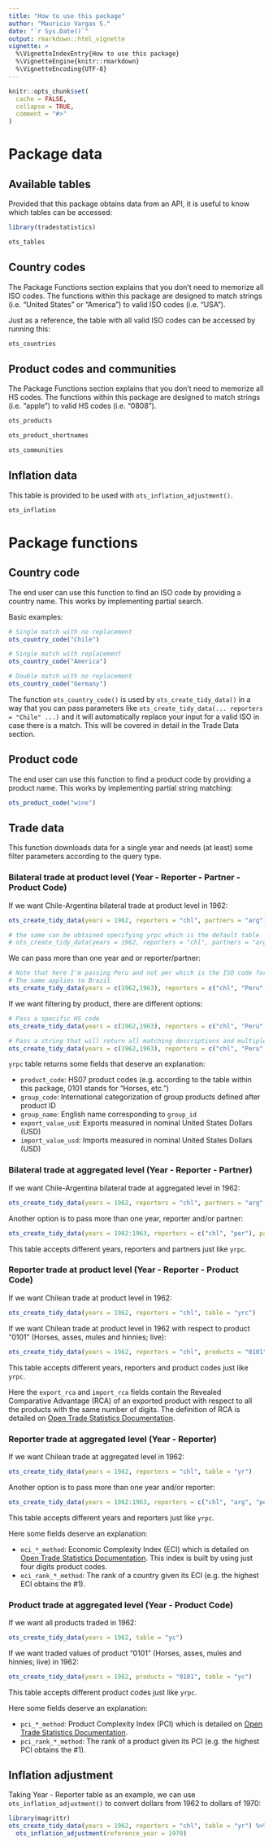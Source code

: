 ---
title: "How to use this package"
author: "Mauricio Vargas S."
date: "`r Sys.Date()`"
output: rmarkdown::html_vignette
vignette: >
  %\VignetteIndexEntry{How to use this package}
  %\VignetteEngine{knitr::rmarkdown}
  %\VignetteEncoding{UTF-8}
---

```{r setup, include = FALSE}
knitr::opts_chunk$set(
  cache = FALSE,
  collapse = TRUE,
  comment = "#>"
)
```

# Package data

## Available tables

Provided that this package obtains data from an API, it is useful to know which tables can be accessed:

```{r tables, eval = T}
library(tradestatistics)

ots_tables
```

## Country codes

The Package Functions section explains that you don't need to memorize all ISO codes. The functions within this package are designed to match strings (i.e. "United States" or "America") to valid ISO codes (i.e. "USA").

Just as a reference, the table with all valid ISO codes can be accessed by running this:

```{r countries, eval = T}
ots_countries
```

## Product codes and communities

The Package Functions section explains that you don't need to memorize all HS codes. The functions within this package are designed to match strings (i.e. "apple") to valid HS codes (i.e. "0808").

```{r products, eval = T}
ots_products

ots_product_shortnames

ots_communities
```

## Inflation data

This table is provided to be used with `ots_inflation_adjustment()`.

```{r inflation, eval = T}
ots_inflation
```

# Package functions

## Country code

The end user can use this function to find an ISO code by providing a country name. This works by implementing partial search.

Basic examples:
```{r country_code}
# Single match with no replacement
ots_country_code("Chile")

# Single match with replacement
ots_country_code("America")

# Double match with no replacement
ots_country_code("Germany")
```

The function `ots_country_code()` is used by `ots_create_tidy_data()` in a way that you can pass parameters like `ots_create_tidy_data(... reporters = "Chile" ...)` and it will automatically replace your input for a valid ISO in case there is a match. This will be covered in detail in the Trade Data section.

## Product code

The end user can use this function to find a product code by providing a product name. This works by implementing partial string matching:

```{r product_code}
ots_product_code("wine")
```

## Trade data

This function downloads data for a single year and needs (at least) some filter parameters according to the query type.
 
### Bilateral trade at product level (Year - Reporter - Partner - Product Code)

If we want Chile-Argentina bilateral trade at product level in 1962:
```{r yrpc1, eval = T}
ots_create_tidy_data(years = 1962, reporters = "chl", partners = "arg")

# the same can be obtained specifying yrpc which is the default table
# ots_create_tidy_data(years = 1962, reporters = "chl", partners = "arg", table = "yrpc")
```

We can pass more than one year and or reporter/partner:
```{r yrpc2, eval = T}
# Note that here I'm passing Peru and not per which is the ISO code for Peru
# The same applies to Brazil
ots_create_tidy_data(years = c(1962,1963), reporters = c("chl", "Peru", "bol"), partners = c("arg", "Brazil"))
```

If we want filtering by product, there are different options:
```{r yrpc3, eval = T}
# Pass a specific HS code
ots_create_tidy_data(years = c(1962,1963), reporters = c("chl", "Peru", "bol"), partners = c("arg", "bra"), products = "0101")

# Pass a string that will return all matching descriptions and multiple HS codes
ots_create_tidy_data(years = c(1962,1963), reporters = c("chl", "Peru", "bol"), partners = c("arg", "bra"), products = c("0101", "apple"))
```

`yrpc` table returns some fields that deserve an explanation:

* `product_code`: HS07 product codes (e.g. according to the \code{products} table within this package, 0101 stands for "Horses, etc.")
* `group_code`: International categorization of group products defined after product ID
* `group_name`: English name corresponding to `group_id`
* `export_value_usd`: Exports measured in nominal United States Dollars (USD)
* `import_value_usd`: Imports measured in nominal United States Dollars (USD)

### Bilateral trade at aggregated level (Year - Reporter - Partner)

If we want Chile-Argentina bilateral trade at aggregated level in 1962:
```{r yrp1, eval = T}
ots_create_tidy_data(years = 1962, reporters = "chl", partners = "arg", table = "yrp")
```

Another option is to pass more than one year, reporter and/or partner:
```{r yrp3, eval = T}
ots_create_tidy_data(years = 1962:1963, reporters = c("chl", "per"), partners = "arg", table = "yrp")
```

This table accepts different years, reporters and partners just like `yrpc`.

### Reporter trade at product level (Year - Reporter - Product Code) 

If we want Chilean trade at product level in 1962:
```{r yrc1, eval = T}
ots_create_tidy_data(years = 1962, reporters = "chl", table = "yrc")
```

If we want Chilean trade at product level in 1962 with respect to product "0101" (Horses, asses, mules and hinnies; live):
```{r yrc2, eval = T}
ots_create_tidy_data(years = 1962, reporters = "chl", products = "0101", table = "yrc")
```

This table accepts different years, reporters and product codes just like `yrpc`.

Here the `export_rca` and `import_rca` fields contain the Revealed Comparative Advantage (RCA) of an exported product with respect to all the products with the same number of digits. The definition of RCA is detailed on [Open Trade Statistics Documentation](https://docs.tradestatistics.io/).

### Reporter trade at aggregated level (Year - Reporter)

If we want Chilean trade at aggregated level in 1962:
```{r yr, eval = T}
ots_create_tidy_data(years = 1962, reporters = "chl", table = "yr")
```

Another option is to pass more than one year and/or reporter:
```{r yr2, eval = T}
ots_create_tidy_data(years = 1962:1963, reporters = c("chl", "arg", "per"), table = "yr")
```

This table accepts different years and reporters just like `yrpc`.

Here some fields deserve an explanation:

* `eci_*_method`: Economic Complexity Index (ECI) which is detailed on [Open Trade Statistics Documentation](https://docs.tradestatistics.io/). This index is built by using just four digits product codes.
* `eci_rank_*_method`: The rank of a country given its ECI (e.g. the highest ECI obtains the #1).

### Product trade at aggregated level (Year - Product Code)

If we want all products traded in 1962:
```{r yc1, eval = T}
ots_create_tidy_data(years = 1962, table = "yc")
```

If we want traded values of product "0101" (Horses, asses, mules and hinnies; live) in 1962:
```{r yc2, eval = T}
ots_create_tidy_data(years = 1962, products = "0101", table = "yc")
```

This table accepts different product codes just like `yrpc`.

Here some fields deserve an explanation:

* `pci_*_method`: Product Complexity Index (PCI) which is detailed on [Open Trade Statistics Documentation](https://docs.tradestatistics.io/).
* `pci_rank_*_method`: The rank of a product given its PCI (e.g. the highest PCI obtains the #1).

## Inflation adjustment

Taking Year - Reporter table as an example, we can use `ots_inflation_adjustment()` to convert dollars from 1962 to dollars of 1970:

```{r}
library(magrittr)
ots_create_tidy_data(years = 1962, reporters = "chl", table = "yr") %>% 
  ots_inflation_adjustment(reference_year = 1970)
```
